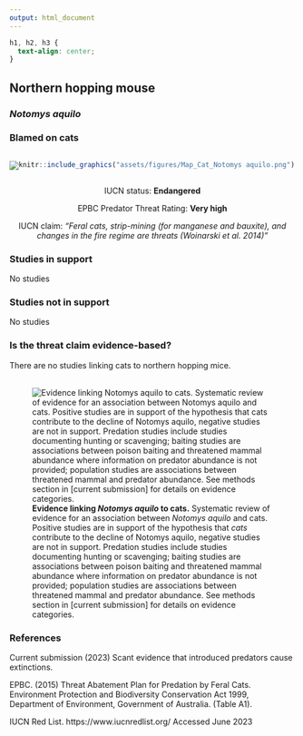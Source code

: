 ```yaml
---
output: html_document
---
```

```css
h1, h2, h3 {
  text-align: center;
}
```

## **Northern hopping mouse**
### *Notomys aquilo*
### Blamed on cats

:::: {style="display: flex;"}

[![](assets/photos/Notomys aquilo.png)](https://en.wikipedia.org/wiki/Northern_hopping_mouse#/media/File:Nhm_groote.jpg)

::: {}

:::

::: {}
  ```r
  knitr::include_graphics("assets/figures/Map_Cat_Notomys aquilo.png")
  ```
:::

::::
<center>
IUCN status: **Endangered**

EPBC Predator Threat Rating: **Very high**

IUCN claim: *"Feral cats, strip-mining (for manganese and bauxite), and changes in the fire regime are threats (Woinarski et al. 2014)"*

</center>

### Studies in support

No studies

### Studies not in support

No studies

### Is the threat claim evidence-based?

There are no studies linking cats to northern hopping mice.
<br>
<br>

![**Evidence linking *Notomys aquilo* to cats.** Systematic review of evidence for an association between *Notomys aquilo* and cats. Positive studies are in support of the hypothesis that *cats* contribute to the decline of Notomys aquilo, negative studies are not in support. Predation studies include studies documenting hunting or scavenging; baiting studies are associations between poison baiting and threatened mammal abundance where information on predator abundance is not provided; population studies are associations between threatened mammal and predator abundance. See methods section in [current submission] for details on evidence categories.](assets/figures/Main_Evidence_Cat_Notomys aquilo.png)

### References



Current submission (2023) Scant evidence that introduced predators cause extinctions.

EPBC. (2015) Threat Abatement Plan for Predation by Feral Cats. Environment Protection and Biodiversity Conservation Act 1999, Department of Environment, Government of Australia. (Table A1).

IUCN Red List. https://www.iucnredlist.org/ Accessed June 2023

